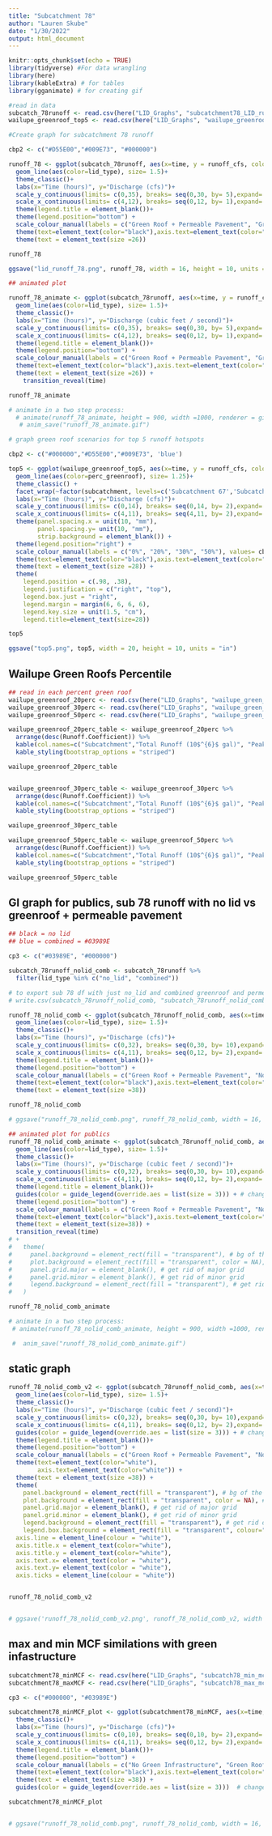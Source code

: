 ```yaml
---
title: "Subcatchment 78"
author: "Lauren Skube"
date: "1/30/2022"
output: html_document
---
```



```r
knitr::opts_chunk$set(echo = TRUE)
library(tidyverse) #For data wrangling
library(here)
library(kableExtra) # for tables
library(gganimate) # for creating gif
```

```r
#read in data
subcatch_78runoff <- read.csv(here("LID_Graphs", "subcatchment78_LID_runoff.csv"))
wailupe_greenroof_top5 <- read.csv(here("LID_Graphs", "wailupe_greenroof_top5.csv"))
```


```r
#Create graph for subcatchment 78 runoff 

cbp2 <- c("#D55E00","#009E73", "#000000")

runoff_78 <- ggplot(subcatch_78runoff, aes(x=time, y = runoff_cfs, color = lid_type)) + 
  geom_line(aes(color=lid_type), size= 1.5)+
  theme_classic()+
  labs(x="Time (hours)", y="Discharge (cfs)")+
  scale_y_continuous(limits= c(0,35), breaks= seq(0,30, by= 5),expand= c(0,0))+
  scale_x_continuous(limits= c(4,12), breaks= seq(0,12, by= 1),expand= c(0,0))+
  theme(legend.title = element_blank())+
  theme(legend.position="bottom") +
  scale_colour_manual(labels = c("Green Roof + Permeable Pavement", "Green Roof", "No LID"), values= cbp2) +
  theme(text=element_text(color="black"),axis.text=element_text(color="black")) +
  theme(text = element_text(size =26))

runoff_78

ggsave("lid_runoff_78.png", runoff_78, width = 16, height = 10, units = "in" )

## animated plot

runoff_78_animate <- ggplot(subcatch_78runoff, aes(x=time, y = runoff_cfs, color = lid_type)) + 
  geom_line(aes(color=lid_type), size= 1.5)+
  theme_classic()+
  labs(x="Time (hours)", y="Discharge (cubic feet / second)")+
  scale_y_continuous(limits= c(0,35), breaks= seq(0,30, by= 5),expand= c(0,0))+
  scale_x_continuous(limits= c(4,12), breaks= seq(0,12, by= 1),expand= c(0,0))+
  theme(legend.title = element_blank())+
  theme(legend.position="bottom") +
  scale_colour_manual(labels = c("Green Roof + Permeable Pavement", "Green Roof", "No LID"), values= cbp2) +
  theme(text=element_text(color="black"),axis.text=element_text(color="black")) +
  theme(text = element_text(size =26)) +
    transition_reveal(time)

runoff_78_animate

# animate in a two step process:
  # animate(runoff_78_animate, height = 900, width =1000, renderer = gifski_renderer(loop = FALSE), bg = 'transparent')
   # anim_save("runoff_78_animate.gif")  
```

```r
# graph green roof scenarios for top 5 runoff hotspots 

cbp2 <- c("#000000","#D55E00","#009E73", 'blue')

top5 <- ggplot(wailupe_greenroof_top5, aes(x=time, y = runoff_cfs, color = perc_greenroof)) + 
  geom_line(aes(color=perc_greenroof), size= 1.25)+
  theme_classic() +
  facet_wrap(~factor(subcatchment, levels=c('Subcatchment 67','Subcatchment 68','Subcatchment 45','Subcatchment 47', 'Subcatchment 60')), scales = "free")+ # arrange by 67, 68, 45, 47, 60  
  labs(x="Time (hours)", y="Discharge (cfs)")+
  scale_y_continuous(limits= c(0,14), breaks= seq(0,14, by= 2),expand= c(0,0))+
  scale_x_continuous(limits= c(4,11), breaks= seq(4,11, by= 2),expand= c(0,0))+
  theme(panel.spacing.x = unit(10, "mm"), 
        panel.spacing.y= unit(10, "mm"),
        strip.background = element_blank()) +
  theme(legend.position="right") +
  scale_colour_manual(labels = c("0%", "20%", "30%", "50%"), values= cbp2, name = "Percent residential homes \nwith greenroofing") +
  theme(text=element_text(color="black"),axis.text=element_text(color="black")) +
  theme(text = element_text(size =28)) + 
  theme(
    legend.position = c(.98, .38),
    legend.justification = c("right", "top"),
    legend.box.just = "right",
    legend.margin = margin(6, 6, 6, 6), 
    legend.key.size = unit(1.5, "cm"),
    legend.title=element_text(size=28)) 

top5

ggsave("top5.png", top5, width = 20, height = 10, units = "in")

```

## Wailupe Green Roofs Percentile 
```r
## read in each percent green roof
wailupe_greenroof_20perc <- read.csv(here("LID_Graphs", "wailupe_green_roofs_20percentresults.csv"))
wailupe_greenroof_30perc <- read.csv(here("LID_Graphs", "wailupe_green_roofs_30percentresults.csv"))
wailupe_greenroof_50perc <- read.csv(here("LID_Graphs", "wailupe_green_roofs_50percentresults.csv"))
```

```r
wailupe_greenroof_20perc_table <- wailupe_greenroof_20perc %>% 
  arrange(desc(Runoff.Coefficient)) %>%  
  kable(col.names=c("Subcatchment","Total Runoff (10$^{6}$ gal)", "Peak Runoff (cfs)", "Runoff Coefficient")) %>%
  kable_styling(bootstrap_options = "striped")

wailupe_greenroof_20perc_table


wailupe_greenroof_30perc_table <- wailupe_greenroof_30perc %>% 
  arrange(desc(Runoff.Coefficient)) %>%  
  kable(col.names=c("Subcatchment","Total Runoff (10$^{6}$ gal)", "Peak Runoff (cfs)", "Runoff Coefficient")) %>%
  kable_styling(bootstrap_options = "striped")

wailupe_greenroof_30perc_table

wailupe_greenroof_50perc_table <- wailupe_greenroof_50perc %>% 
  arrange(desc(Runoff.Coefficient)) %>%  
  kable(col.names=c("Subcatchment","Total Runoff (10$^{6}$ gal)", "Peak Runoff (cfs)", "Runoff Coefficient")) %>%
  kable_styling(bootstrap_options = "striped")

wailupe_greenroof_50perc_table
```


## GI graph for publics, sub 78 runoff with no lid vs greenroof + permeable pavement 
```r
## black = no lid 
## blue = combined = #03989E

cp3 <- c("#03989E", "#000000")

subcatch_78runoff_nolid_comb <- subcatch_78runoff %>% 
  filter(lid_type %in% c("no_lid", "combined"))

# to export sub 78 df with just no_lid and combined greenroof and permeable pavement 
# write.csv(subcatch_78runoff_nolid_comb, "subcatch_78runoff_nolid_comb.csv")

runoff_78_nolid_comb <- ggplot(subcatch_78runoff_nolid_comb, aes(x=time, y = runoff_cfs, color = lid_type)) + 
  geom_line(aes(color=lid_type), size= 1.5)+
  theme_classic()+
  labs(x="Time (hours)", y="Discharge (cfs)")+
  scale_y_continuous(limits= c(0,32), breaks= seq(0,30, by= 10),expand= c(0,0))+
  scale_x_continuous(limits= c(4,11), breaks= seq(0,12, by= 2),expand= c(0,0))+
  theme(legend.title = element_blank())+
  theme(legend.position="bottom") +
  scale_colour_manual(labels = c("Green Roof + Permeable Pavement", "No Green Infastructure"), values= cp3) +
  theme(text=element_text(color="black"),axis.text=element_text(color="black")) +
  theme(text = element_text(size =38))

runoff_78_nolid_comb

# ggsave("runoff_78_nolid_comb.png", runoff_78_nolid_comb, width = 16, height = 10, units = "in" )

## animated plot for publics
runoff_78_nolid_comb_animate <- ggplot(subcatch_78runoff_nolid_comb, aes(x=time, y = runoff_cfs, color = lid_type)) + 
  geom_line(aes(color=lid_type), size= 1.5)+
  theme_classic()+
  labs(x="Time (hours)", y="Discharge (cubic feet / second)")+
  scale_y_continuous(limits= c(0,32), breaks= seq(0,30, by= 10),expand= c(0,0))+
  scale_x_continuous(limits= c(4,11), breaks= seq(0,12, by= 2),expand= c(0,0))+
  theme(legend.title = element_blank())+
  guides(color = guide_legend(override.aes = list(size = 3))) + # changes line thickness on legend
  theme(legend.position="bottom") +
  scale_colour_manual(labels = c("Green Roof + Permeable Pavement", "No Green Infastructure"), values= cp3) +
  theme(text=element_text(color="black"),axis.text=element_text(color="black")) +
  theme(text = element_text(size=38)) +
  transition_reveal(time) 
# +
#   theme(
#     panel.background = element_rect(fill = "transparent"), # bg of the panel
#     plot.background = element_rect(fill = "transparent", color = NA), # bg of the plot
#     panel.grid.major = element_blank(), # get rid of major grid
#     panel.grid.minor = element_blank(), # get rid of minor grid
#     legend.background = element_rect(fill = "transparent"), # get rid of legend bg
#   )

runoff_78_nolid_comb_animate

# animate in a two step process:
 # animate(runoff_78_nolid_comb_animate, height = 900, width =1000, renderer = gifski_renderer(loop = FALSE), bg = 'transparent')

 #  anim_save("runoff_78_nolid_comb_animate.gif") 

```

## static graph 
```r
runoff_78_nolid_comb_v2 <- ggplot(subcatch_78runoff_nolid_comb, aes(x=time, y = runoff_cfs, color = lid_type)) + 
  geom_line(aes(color=lid_type), size= 1.5)+
  theme_classic()+
  labs(x="Time (hours)", y="Discharge (cubic feet / second)")+
  scale_y_continuous(limits= c(0,32), breaks= seq(0,30, by= 10),expand= c(0,0))+
  scale_x_continuous(limits= c(4,11), breaks= seq(0,12, by= 2),expand= c(0,0))+
  guides(color = guide_legend(override.aes = list(size = 3))) + # changes line thickness on legend
  theme(legend.title = element_blank())+
  theme(legend.position="bottom") +
  scale_colour_manual(labels = c("Green Roof + Permeable Pavement", "No Green Infastructure"), values= cp3) +
  theme(text=element_text(color="white"),
        axis.text=element_text(color="white")) +
  theme(text = element_text(size =38)) +
  theme(
    panel.background = element_rect(fill = "transparent"), # bg of the panel
    plot.background = element_rect(fill = "transparent", color = NA), # bg of the plot
    panel.grid.major = element_blank(), # get rid of major grid
    panel.grid.minor = element_blank(), # get rid of minor grid
    legend.background = element_rect(fill = "transparent"), # get rid of legend bg
    legend.box.background = element_rect(fill = "transparent", colour="transparent"),  # get rid of legend panel bg +
  axis.line = element_line(colour = "white"),
  axis.title.x = element_text(color="white"),
  axis.title.y = element_text(color="white"),
  axis.text.x= element_text(color = "white"),
  axis.text.y= element_text(color = "white"),
  axis.ticks = element_line(colour = "white"))


runoff_78_nolid_comb_v2


# ggsave('runoff_78_nolid_comb_v2.png', runoff_78_nolid_comb_v2, width = 14, height = 11, units = "in")
```


## max and min MCF similations with green infastructure 
```r
subcatchment78_minMCF <- read.csv(here("LID_Graphs", "subcatch78_min_mcf.csv"))
subcatchment78_maxMCF <- read.csv(here("LID_Graphs", "subcatch78_max_mcf.csv"))

cp3 <- c("#000000", "#03989E")

subcatchment78_minMCF_plot <- ggplot(subcatchment78_minMCF, aes(x=time, y = runoff_cfs, color = scenario)) +  geom_line(aes(color=scenario), size= 1.5)+
  theme_classic()+
  labs(x="Time (hours)", y="Discharge (cfs)")+
  scale_y_continuous(limits= c(0,10), breaks= seq(0,10, by= 2),expand= c(0,0))+
  scale_x_continuous(limits= c(4,11), breaks= seq(0,12, by= 2),expand= c(0,0))+
  theme(legend.title = element_blank())+
  theme(legend.position="bottom") +
  scale_colour_manual(labels = c("No Green Infrastructure", "Green Roof + Permeable Pavement"), values= cp3) +
  theme(text=element_text(color="black"),axis.text=element_text(color="black")) +
  theme(text = element_text(size =38)) +
  guides(color = guide_legend(override.aes = list(size = 3)))  # changes line thickness on legend

subcatchment78_minMCF_plot


# ggsave("runoff_78_nolid_comb.png", runoff_78_nolid_comb, width = 16, height = 10, units = "in" )
```

